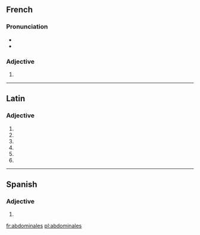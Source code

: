 {{also|Abdominales}}
==French==

===Pronunciation===
* {{IPA|/ab.dɔ.mi.nal/|lang=fr}}
* {{homophones|abdominal|abdominale}}

===Adjective===
{{infl|fr|adjective form|g=f|g2=p}}

# {{feminine plural of|abdominal}}

----

==Latin==

===Adjective===
{{la-adj-form|abdominalēs}}

# {{inflection of|abdominalis|abdominalis|nom|m|p|lang=la}}
# {{inflection of|abdominalis|abdominalis|nom|f|p|lang=la}}
# {{inflection of|abdominalis|abdominalis|acc|m|p|lang=la}}
# {{inflection of|abdominalis|abdominalis|acc|f|p|lang=la}}
# {{inflection of|abdominalis|abdominalis|voc|m|p|lang=la}}
# {{inflection of|abdominalis|abdominalis|voc|f|p|lang=la}}
{{count page|[[Wiktionary:Page count]]}}

----

==Spanish==

===Adjective===
{{infl|es|adjective form}} {{m|f}} {{p}}

# {{plural of|[[abdominal]]|lang=es|nocat=1}}

[[fr:abdominales]]
[[pl:abdominales]]